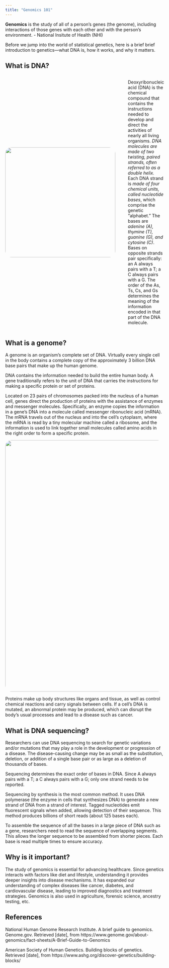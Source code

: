 ```yaml
---
title: "Genomics 101"
---
```


::: {.callout-tip title="What is genomics?"}
**Genomics** is the study of all of a person's genes (the genome), including interactions of those genes with each other and with the person's environment. - National Insitute of Health (NHI)
:::

Before we jump into the world of statistical genetics, here is a brief brief introduction to genetics—what DNA is, how it works, and why it matters.

## What is DNA?

::: {style="display: flex; align-items: center; gap: 20px;"}
<img src="Stockphoto-DNA-Simple2.png" width="350px" style="border-radius: 20px;"/>

<p style="flex: 1; text-align: justify;">

Deoxyribonucleic acid (DNA) is the chemical compound that contains the instructions needed to develop and direct the activities of nearly all living organisms. *DNA molecules are made of two twisting, paired strands, often referred to as a double helix.* Each DNA strand is *made of four chemical units, called nucleotide bases*, which comprise the genetic "alphabet." The bases are *adenine (A), thymine (T), guanine (G), and cytosine (C)*. Bases on opposite strands pair specifically: an A always pairs with a T; a C always pairs with a G. The order of the As, Ts, Cs, and Gs determines the meaning of the information encoded in that part of the DNA molecule.

</p>
:::

## What is a genome?

<p style="flex: 1; text-align: justify;">

A genome is an organism's complete set of DNA. Virtually every single cell in the body contains a complete copy of the approximately 3 billion DNA base pairs that make up the human genome.

</p>

<p style="flex: 1; text-align: justify;">

DNA contains the information needed to build the entire human body. A gene traditionally refers to the unit of DNA that carries the instructions for making a specific protein or set of proteins.

</p>

<p style="flex: 1; text-align: justify;">

Located on 23 pairs of chromosomes packed into the nucleus of a human cell, genes direct the production of proteins with the assistance of enzymes and messenger molecules. Specifically, an enzyme copies the information in a gene's DNA into a molecule called messenger ribonucleic acid (mRNA). The mRNA travels out of the nucleus and into the cell's cytoplasm, where the mRNA is read by a tiny molecular machine called a ribosome, and the information is used to link together small molecules called amino acids in the right order to form a specific protein.

</p>

![](Guide_Genomics_Fact-sheet2020.jpg){width="800px" style="border-radius: 20px;"}

<p style="flex: 1; text-align: justify;">

Proteins make up body structures like organs and tissue, as well as control chemical reactions and carry signals between cells. If a cell's DNA is mutated, an abnormal protein may be produced, which can disrupt the body's usual processes and lead to a disease such as cancer.

</p>

## What is DNA sequencing?

<p style="flex: 1; text-align: justify;">

Researchers can use DNA sequencing to search for genetic variations and/or mutations that may play a role in the development or progression of a disease. The disease-causing change may be as small as the substitution, deletion, or addition of a single base pair or as large as a deletion of thousands of bases.

</p>

<p style="flex: 1; text-align: justify;">

Sequencing determines the exact order of bases in DNA. Since A always pairs with a T; a C always pairs with a G; only one strand needs to be reported.

</p>

<p style="flex: 1; text-align: justify;">

Sequencing by synthesis is the most common method. It uses DNA polymerase (the enzyme in cells that synthesizes DNA) to generate a new strand of DNA from a strand of interest. Tagged nucleotides emit fluorescent signals when added, allowing detection of their sequence. This method produces billions of short reads (about 125 bases each).

</p>

<p style="flex: 1; text-align: justify;">

To assemble the sequence of all the bases in a large piece of DNA such as a gene, researchers need to read the sequence of overlapping segments. This allows the longer sequence to be assembled from shorter pieces. Each base is read multiple times to ensure accuracy.

</p>

## Why is it important?

<p style="flex: 1; text-align: justify;">

The study of genomics is essential for advancing healthcare. Since genetics interacts with factors like diet and lifestyle, understanding it provides deeper insights into disease mechanisms. It has expanded our understanding of complex diseases like cancer, diabetes, and cardiovascular disease, leading to improved diagnostics and treatment strategies. Genomics is also used in agriculture, forensic science, ancestry testing, etc.

</p>


## References

<p style="flex: 1; text-align: justify;">

National Human Genome Research Institute. A brief guide to genomics. Genome.gov. Retrieved \[date\], from https://www.genome.gov/about-genomics/fact-sheets/A-Brief-Guide-to-Genomics

American Society of Human Genetics. Building blocks of genetics. Retrieved \[date\], from https://www.ashg.org/discover-genetics/building-blocks/

</p>
